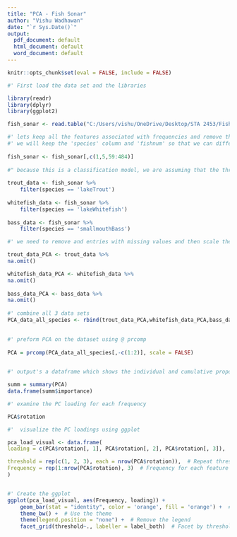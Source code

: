 ```yaml
---
title: "PCA - Fish Sonar"
author: "Vishu Wadhawan"
date: "`r Sys.Date()`"
output:
  pdf_document: default
  html_document: default
  word_document: default
---
```


```r
knitr::opts_chunk$set(eval = FALSE, include = FALSE)
```



```r
#' First load the data set and the libraries

library(readr)
library(dplyr)
library(ggplot2)

fish_sonar <- read.table("C:/Users/vishu/OneDrive/Desktop/STA 2453/FishTetherExperiment/ProcessedData/processed_AnalysisData.csv", header = TRUE, sep = ",")

#' lets keep all the features associated with frequencies and remove the rest of the variables
#' we will keep the 'species' column and 'fishnum' so that we can differentiate between individuals fishes
 
fish_sonar <- fish_sonar[,c(1,5,59:484)]
  
#" because this is a classification model, we are assuming that the three fish species are completely independent ofeach so lets make three different data sets with each one corresponding to a different fish,
  
trout_data <- fish_sonar %>%
    filter(species == 'lakeTrout')
  
whitefish_data <- fish_sonar %>%
    filter(species == 'lakeWhitefish')
  
bass_data <- fish_sonar %>%
    filter(species == 'smallmouthBass')
```

```r
#' we need to remove and entries with missing values and then scale the data sets so we can then prepare for PCA

trout_data_PCA <- trout_data %>%
na.omit() 

whitefish_data_PCA <- whitefish_data %>%
na.omit() 
  
bass_data_PCA <- bass_data %>%
na.omit() 
  
#' combine all 3 data sets
PCA_data_all_species <- rbind(trout_data_PCA,whitefish_data_PCA,bass_data_PCA)
  

#' preform PCA on the dataset using @ prcomp
  
PCA = prcomp(PCA_data_all_species[,-c(1:2)], scale = FALSE)
  
```


```r
#' output's a dataframe which shows the individual and cumulative proportion of variance explained by each principal component

summ = summary(PCA)
data.frame(summ$importance)
```

```r
#' examine the PC loading for each frequency

PCA$rotation
```

```r
#'  visualize the PC loadings using ggplot

pca_load_visual <- data.frame(
loading = c(PCA$rotation[, 1], PCA$rotation[, 2], PCA$rotation[, 3]),  

threshold = rep(c(1, 2, 3), each = nrow(PCA$rotation)),  # Repeat thresholds for each component
Frequency = rep(1:nrow(PCA$rotation), 3)  # Frequency for each feature (1 through the number of features)
)


#' Create the ggplot
ggplot(pca_load_visual, aes(Frequency, loading)) + 
    geom_bar(stat = "identity", color = 'orange', fill = 'orange') +  # Bar plot with color
    theme_bw() +  # Use the theme
    theme(legend.position = "none") +  # Remove the legend
    facet_grid(threshold~., labeller = label_both)  # Facet by threshold


```








